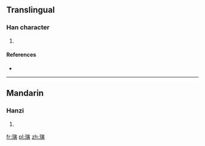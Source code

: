 ==Translingual==

===Han character===
{{Han char|rn=96|rad=玉|as=11|sn=15|four=|canj=一土十一金 (MGJMC), X一土十一 (XMGJM)}}

# {{defn|Han|sort=玉11}}

====References====
* {{Han ref|kx=0741.210|dkj=21219|dj=1150.330|hdz=21136.030|uh=748C|ud=29836}}

----

==Mandarin==

===Hanzi===
{{cmn-hanzi|pin=[[yín]] ([[yin2]])|wg=yin<sup>2</sup>}}

# {{defn|lang=cmn|sort=玉11}}

[[fr:璌]]
[[pl:璌]]
[[zh:璌]]
